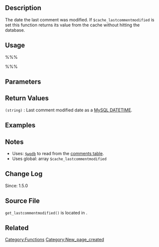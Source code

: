 == Description ==
The date the last comment was modified. If <tt>$cache_lastcommentmodified</tt> is set this function returns its value from the cache without hitting the database.

== Usage ==
%%%<?php get_lastcommentmodified( $timezone ) ?>%%%

== Parameters ==
{{Parameter|$timezone|string|Which timezone to use in reference to '<tt>gmt</tt>', '<tt>blog</tt>', or '<tt>server</tt>' locations.|optional|'server'}}

== Return Values ==
; <tt>(string)</tt> : Last comment modified date as a [http://dev.mysql.com/doc/refman/4.1/en/datetime.html MySQL DATETIME].

== Examples ==
<!-- Need creative examples. Feel free to link to external examples. -->

== Notes ==
* Uses: [[Class Reference/wpdb|<tt>$wpdb</tt>]] to read from the [[Database_Description#Table:_wp_comments|comments table]].
* Uses global: array <tt>$cache_lastcommentmodified</tt>

== Change Log ==
Since: 1.5.0

== Source File ==

<tt>get_lastcommentmodified()</tt> is located in {{Trac|wp-includes/comment.php}}.

== Related ==
<!--
    To Do:
    Need to find related functions.
    Need to create groups of functions and create templates to add them to a page quickly.
    Some functions may be related to many groups of functions.
-->

{{Tag Footer}}

[[Category:Functions]]
[[Category:New_page_created]]
